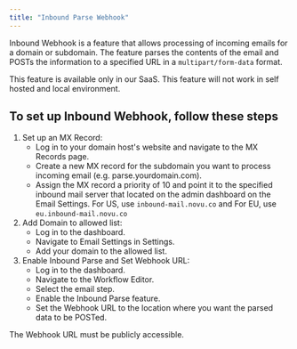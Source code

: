 ```yaml
---
title: "Inbound Parse Webhook"
---
```


Inbound Webhook is a feature that allows processing of incoming emails for a domain or subdomain. The feature parses the contents of the email and POSTs the information to a specified URL in a `multipart/form-data` format.

<Note>
  This feature is available only in our SaaS. This feature will not work in self
  hosted and local environment.
</Note>

## To set up Inbound Webhook, follow these steps

1. Set up an MX Record:
   - Log in to your domain host's website and navigate to the MX Records page.
   - Create a new MX record for the subdomain you want to process incoming email (e.g. parse.yourdomain.com).
   - Assign the MX record a priority of 10 and point it to the specified inbound mail server that located on the admin dashboard on the Email Settings.
     <Info>
       For US, use `inbound-mail.novu.co` and For EU, use
       `eu.inbound-mail.novu.co`
     </Info>
2. Add Domain to allowed list:
   - Log in to the dashboard.
   - Navigate to Email Settings in Settings.
   - Add your domain to the allowed list.
3. Enable Inbound Parse and Set Webhook URL:
   - Log in to the dashboard.
   - Navigate to the Workflow Editor.
   - Select the email step.
   - Enable the Inbound Parse feature.
   - Set the Webhook URL to the location where you want the parsed data to be POSTed.

<Note>The Webhook URL must be publicly accessible.</Note>
